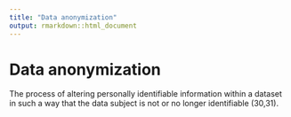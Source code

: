 ```yaml
---
title: "Data anonymization"
output: rmarkdown::html_document
---
```


# Data anonymization

The process of altering personally  identifiable information within a dataset in  such a way that the data subject is not or  no longer identifiable (30,31).
